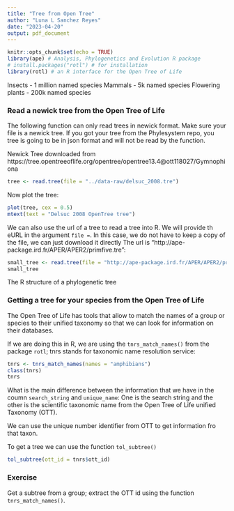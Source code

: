```yaml
---
title: "Tree from Open Tree"
author: "Luna L Sanchez Reyes"
date: "2023-04-20"
output: pdf_document
---
```


```r
knitr::opts_chunk$set(echo = TRUE)
library(ape) # Analysis, Phylogenetics and Evolution R package
# install.packages("rotl") # for installation
library(rotl) # an R interface for the Open Tree of Life
```

Insects - 1 million named species
Mammals - 5k named species
Flowering plants - 200k named species 

### Read a newick tree from the Open Tree of Life

The following function can only read trees in newick format. Make sure your file is a newick tree.
If you got your tree from the Phylesystem repo, you tree is going to be in json format and will not be read by the function.

Newick Tree downloaded from https://tree.opentreeoflife.org/opentree/opentree13.4@ott118027/Gymnophiona

```r
tree <- read.tree(file = "../data-raw/delsuc_2008.tre")
```

Now plot the tree:

```r
plot(tree, cex = 0.5)
mtext(text = "Delsuc 2008 OpenTree tree")
```

We can also use the url of a tree to read a tree into R. We will provide th eURL in the argument `file =`.
In this case, we do not have to keep a copy of the file, we can just download it directly 
The url is “http://ape-package.ird.fr/APER/APER2/primfive.tre”:

```r
small_tree <- read.tree(file = "http://ape-package.ird.fr/APER/APER2/primfive.tre")
small_tree
```
The R structure of a phylogenetic tree

### Getting a tree for your species from the Open Tree of Life

The Open Tree of Life has tools that allow to match the names of a group or species to their unified taxonomy so that we can look for information on their databases.

If we are doing this in R, we are using the `tnrs_match_names()` from the package `rotl`; tnrs stands for taxonomic name resolution service:

```r
tnrs <- tnrs_match_names(names = "amphibians")
class(tnrs)
tnrs
```
What is the main difference between the information that we have in the coumn `search_string` and `unique_name`:
One is the search string and the other is the scientific taxonomic name from the Open Tree of Life unified Taxonomy (OTT).

We can use the unique number identifier from OTT to get information fro that taxon.

To get a tree we can use the function `tol_subtree()`

```r
tol_subtree(ott_id = tnrs$ott_id)
```

### Exercise

Get a subtree from a group; extract the OTT id using the function `tnrs_match_names()`.





